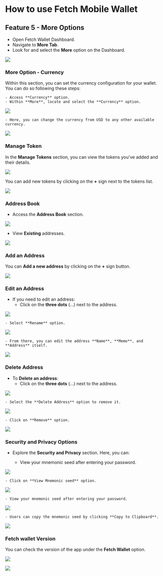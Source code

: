 # How to use Fetch Mobile Wallet

## Feature 5 - More Options

- Open Fetch Wallet Dashboard.
- Navigate to **More Tab**.
- Look for and select the **More** option on the Dashboard.

![](src/images/guides/wallet/mobile_19.png)

### More Option - Currency

Within this section, you can set the currency configuration for your wallet. You can do so following these steps:

    - Access **Currency** option.
    - Within **More**, locate and select the **Currency** option.

![](src/images/guides/wallet/mobile_55.png)

    - Here, you can change the currency from USD to any other available currency.

![](src/images/guides/wallet/mobile_56.png)

### Manage Token

In the **Manage Tokens** section, you can view the tokens you've added and their details.

![](src/images/guides/wallet/mobile_57.png)

You can add new tokens by clicking on the **+** sign next to the tokens list.

![](src/images/guides/wallet/mobile_58.png)

### Address Book

- Access the **Address Book** section.

![](src/images/guides/wallet/mobile_59.png)

- View **Existing** addresses.

![](src/images/guides/wallet/mobile_60.png)

### Add an Address

You can **Add a new address** by clicking on the **+** sign button.

![](src/images/guides/wallet/mobile_61.png)

### Edit an Address

- If you need to edit an address:
    - Click on the **three dots** (...) next to the address.

![](src/images/guides/wallet/mobile_62.png)

    - Select **Rename** option.

![](src/images/guides/wallet/mobile_63.png)

    - From there, you can edit the address **Name**, **Memo**, and **Address** itself.

![](src/images/guides/wallet/mobile_64.png)

### Delete Address

- To **Delete an address**:
    - Click on the **three dots** (...) next to the address.

![](src/images/guides/wallet/mobile_60.png)

    - Select the **Delete Address** option to remove it.

![](src/images/guides/wallet/mobile_63.png)

    - Click on **Remove** option.

![](src/images/guides/wallet/mobile_67.png)

### Security and Privacy Options

- Explore the **Security and Privacy** section. Here, you can:

    - View your mnemonic seed after entering your password.

![](src/images/guides/wallet/mobile_68.png)

    - Click on **View Mnemonic seed** option.

![](src/images/guides/wallet/mobile_69.png)

    - View your mnemonic seed after entering your password.

![](src/images/guides/wallet/mobile_71.png)

    - Users can copy the mnemonic seed by clicking **Copy to Clipboard**.

![](src/images/guides/wallet/mobile_34.png)

### Fetch wallet Version

You can check the version of the app under the **Fetch Wallet** option.

![](src/images/guides/wallet/mobile_73.png)

![](src/images/guides/wallet/mobile_74.png)

